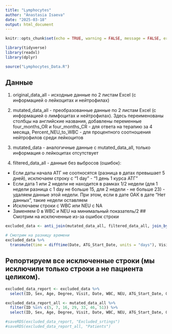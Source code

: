 ```yaml
---
title: "Lymphocytes"
author: "Anastasia Isaeva"
date: "2025-03-18"
output: html_document
---
```


```r
knitr::opts_chunk$set(echo = TRUE, warning = FALSE, message = FALSE, error = FALSE)

library(tidyverse)
library(readxl)
library(dplyr)

source("Lymphocytes_Data.R")

```



## Данные

1) original_data_all - исходные данные по 2 листам Excel (с информацией о лейкоцитах и нейтрофилах)

2) mutated_data_all - преобразованные данные по 2 листам Excel (с информацией о лимфоцитах и нейтрофилах). Здесь переименованы столбцы на английские названия, добавлены переменные four_months_OR и  four_months_CR - для ответа на терапию за 4 месяца, Percent_NEU_to_WBC - для процентного соотношения нейтрофилов среди лейкоцитов

3) mutated_data - аналогичные данные с mutated_data_all, только информация о лейкоцитах отсутствует

4) filtered_data_all - данные без выбросов (ошибок):
- Если даты начала АТГ не соотносятся (разница в датах превышает 5 дней), исключаем строку с "1 day" - "1 день 1 курса АТГ"
- Если дата 1 или 2 недели не находится в рамках 1/2 недели (для 1 недели разница с 1 day не больше 15, для 2 недели - не больше 23) - удаляем данные этой недели. При этом, если в дате ОАК в дате "Нет данных", такие недели оставляем
- Исключаем строки с WBC или NEU с NA
- Заменяем 0 в WBC и NEU на минимальный показатель/2
## Смотрим на исключенные из-за ошибок строки

```r
excluded_data <- anti_join(mutated_data_all, filtered_data_all, join_by(ID, Date))

# Смотрим на разницу времени
excluded_data %>% 
  transmute(time = difftime(Date, ATG_Start_Date, units = "days"), Visit, ID, WBC, NEU)


```

## Репортируем все исключенные строки (мы исключили только строки а не пациента целиком). 


```r

excluded_data_report <- excluded_data %>% 
  select(ID, Sex, Age, Degree, Visit, Date, WBC, NEU, ATG_Start_Date, OR, OR_Date, CR, CR_Date)

excluded_data_report_all <- mutated_data_all %>% 
  filter(ID %in% c(5, 7, 16, 29, 33, 46, 51)) %>% 
  select(ID, Sex, Age, Degree, Visit, Date, WBC, NEU, ATG_Start_Date, OR, OR_Date, CR, CR_Date)

#saveRDS(excluded_data_report, "Excluded_srtings")
#saveRDS(excluded_data_report_all, "Patients")
```


